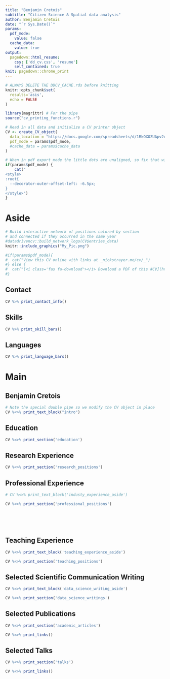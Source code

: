 ```yaml
---
title: "Benjamin Cretois"
subtitle: "Citizen Science & Spatial data analysis"
author: Benjamin Cretois
date: "`r Sys.Date()`"
params:
  pdf_mode:
    value: false
  cache_data:
    value: true
output:
  pagedown::html_resume:
    css: ['dd_cv.css', 'resume']
    self_contained: true
knit: pagedown::chrome_print
---
```


```r
# ALWAYS DELETE THE DDCV_CACHE.rds before knitting
knitr::opts_chunk$set(
  results='asis', 
  echo = FALSE
)

library(magrittr) # For the pipe
source("cv_printing_functions.r")

# Read in all data and initialize a CV printer object
CV <- create_CV_object(
  data_location = "https://docs.google.com/spreadsheets/d/1RkOXOZUApv2uD2oUPZiC0UeUKgLT6qitAXnKv8FxpGs/edit?usp=sharing",  
  pdf_mode = params$pdf_mode,
  #cache_data = params$cache_data
)
```


```r
# When in pdf export mode the little dots are unaligned, so fix that with some conditional CSS.
if(params$pdf_mode) {
    cat("
<style>
:root{
  --decorator-outer-offset-left: -6.5px;
}
</style>")
}
```


Aside
================================================================================

```r
# Build interactive network of positions colored by section
# and connected if they occurred in the same year
#datadrivencv::build_network_logo(CV$entries_data)
knitr::include_graphics("My_Pic.png")
```


```r
#if(params$pdf_mode){
#  cat("View this CV online with links at _nickstrayer.me/cv/_")
#} else {
#  cat("[<i class='fas fa-download'></i> Download a PDF of this #CV](https://github.com/nstrayer/cv/raw/master/strayer_cv.pdf)")
#}
```

Contact {#contact}
--------------------------------------------------------------------------------

```r
CV %>% print_contact_info()
```



Skills {#skills}
--------------------------------------------------------------------------------

```r
CV %>% print_skill_bars()
```


Languages {#languages}
--------------------------------------------------------------------------------

```r
CV %>% print_language_bars()
```


Main
================================================================================

**Benjamin Cretois** {#title}
--------------------------------------------------------------------------------

```r
# Note the special double pipe so we modify the CV object in place
CV %<>% print_text_block("intro") 
```



Education {data-icon=graduation-cap data-concise=true}
--------------------------------------------------------------------------------

```r
CV %<>% print_section('education')
```



Research Experience {data-icon=laptop}
--------------------------------------------------------------------------------

```r
CV %<>% print_section('research_positions')
```



Professional Experience {data-icon=suitcase}
--------------------------------------------------------------------------------

::: aside
```r
# CV %<>% print_text_block('industy_experience_aside')
```
:::

```r
CV %<>% print_section('professional_positions')
```

<!-- These breaks just force a new page so section doesnt get cut off -->
<br>
<br>
<br>

Teaching Experience {data-icon=chalkboard-teacher}
--------------------------------------------------------------------------------

::: aside
```r
CV %<>% print_text_block('teaching_experience_aside')
```
:::

```r
CV %<>% print_section('teaching_positions')
```



Selected Scientific Communication Writing {data-icon=chart-line}
--------------------------------------------------------------------------------

::: aside
```r
CV %<>% print_text_block('data_science_writing_aside')
```
:::

```r
CV %<>% print_section('data_science_writings')
```

Selected Publications {data-icon=book}
--------------------------------------------------------------------------------

```r
CV %<>% print_section('academic_articles')
```



```r
CV %<>% print_links()
```

Selected Talks {data-icon=comment}
--------------------------------------------------------------------------------

```r
CV %<>% print_section('talks')
```



```r
CV %<>% print_links()
```
